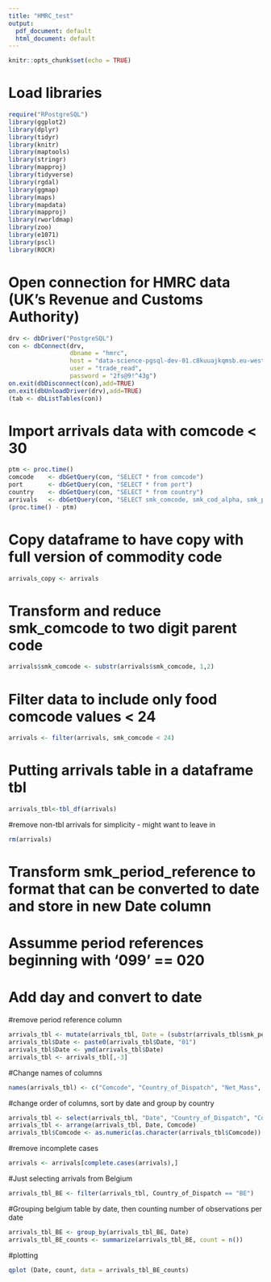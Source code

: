 ```yaml
---
title: "HMRC_test"
output:
  pdf_document: default
  html_document: default
---
```


```r
knitr::opts_chunk$set(echo = TRUE)
```

# Load libraries
```r
require("RPostgreSQL")
library(ggplot2)
library(dplyr)
library(tidyr)
library(knitr)
library(maptools)
library(stringr)
library(mapproj)
library(tidyverse)
library(rgdal)
library(ggmap)
library(maps)
library(mapdata)
library(mapproj)
library(rworldmap)
library(zoo)
library(e1071)
library(pscl)
library(ROCR)
```

# Open connection for HMRC data (UK's Revenue and Customs Authority)
```r
drv <- dbDriver("PostgreSQL")
con <- dbConnect(drv,
                 dbname = "hmrc",
                 host = "data-science-pgsql-dev-01.c8kuuajkqmsb.eu-west-2.rds.amazonaws.com",
                 user = "trade_read",
                 password = "2fs@9!^43g")
on.exit(dbDisconnect(con),add=TRUE)
on.exit(dbUnloadDriver(drv),add=TRUE)
(tab <- dbListTables(con))
```

# Import arrivals data with comcode < 30 
```r
ptm <- proc.time()
comcode    <- dbGetQuery(con, "SELECT * from comcode")
port       <- dbGetQuery(con, "SELECT * from port")
country    <- dbGetQuery(con, "SELECT * from country")
arrivals   <- dbGetQuery(con, "SELECT smk_comcode, smk_cod_alpha, smk_period_reference, smk_nett_mass, smk_no_of_consignments, smk_stat_value FROM arrivals WHERE smk_comcode ~ '^[0-2]'")
(proc.time() - ptm)
```

# Copy dataframe to have copy with full version of commodity code
```r
arrivals_copy <- arrivals
```

# Transform and reduce smk_comcode to two digit parent code 
```r
arrivals$smk_comcode <- substr(arrivals$smk_comcode, 1,2)
```

# Filter data to include only food comcode values < 24
```r
arrivals <- filter(arrivals, smk_comcode < 24)
```

# Putting arrivals table in a dataframe tbl
```r
arrivals_tbl<-tbl_df(arrivals)
```

#remove non-tbl arrivals for simplicity - might want to leave in
```r
rm(arrivals)
```

# Transform smk_period_reference to format that can be converted to date and store in new Date column
# Assumme period references beginning with '099' == 020
# Add day and convert to date
#remove period reference column
```r
arrivals_tbl <- mutate(arrivals_tbl, Date = (substr(arrivals_tbl$smk_period_reference, 2,7)))
arrivals_tbl$Date <- paste0(arrivals_tbl$Date, "01")
arrivals_tbl$Date <- ymd(arrivals_tbl$Date)
arrivals_tbl <- arrivals_tbl[,-3]
```

#Change names of columns
```r
names(arrivals_tbl) <- c("Comcode", "Country_of_Dispatch", "Net_Mass", "No_of_Consignments", "Invoice_Price", "Date")
```

#change order of columns, sort by date and group by country
```r
arrivals_tbl <- select(arrivals_tbl, "Date", "Country_of_Dispatch", "Comcode", "Net_Mass", "No_of_Consignments", "Invoice_Price")
arrivals_tbl <- arrange(arrivals_tbl, Date, Comcode) 
arrivals_tbl$Comcode <- as.numeric(as.character(arrivals_tbl$Comcode))
```

#remove incomplete cases
```r
arrivals <- arrivals[complete.cases(arrivals),]
```


#Just selecting arrivals from Belgium
```r
arrivals_tbl_BE <- filter(arrivals_tbl, Country_of_Dispatch == "BE")
```


#Grouping belgium table by date, then counting number of observations per date
```r
arrivals_tbl_BE <- group_by(arrivals_tbl_BE, Date)
arrivals_tbl_BE_counts <- summarize(arrivals_tbl_BE, count = n())
```

#plotting
```r
qplot (Date, count, data = arrivals_tbl_BE_counts)
```


